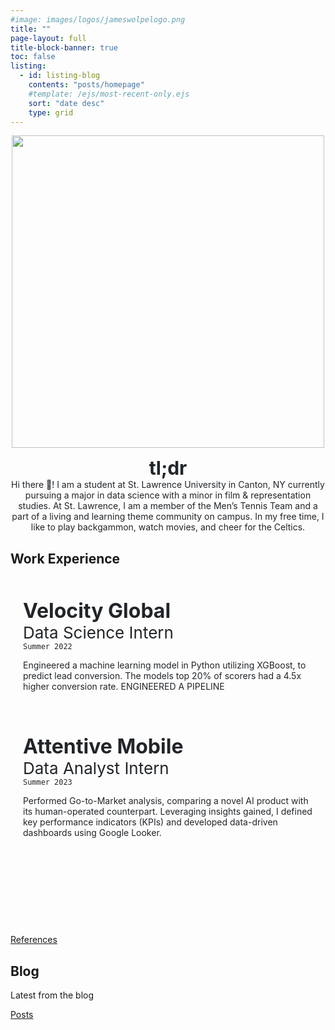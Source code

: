 ```yaml
---
#image: images/logos/jameswolpelogo.png
title: ""
page-layout: full
title-block-banner: true
toc: false
listing: 
  - id: listing-blog
    contents: "posts/homepage"
    #template: /ejs/most-recent-only.ejs
    sort: "date desc"
    type: grid
---
```


::: {#img-me .center}
<div style="text-align: center;">
  <img src="images/logos/website_basketball_animation.GIF" style="height: 500px; display: inline-block;">
</div>
:::

<p class="large-text quote-text-bg center-text" style="text-align: center; font-size: 1em; color: #212529;">
<span style="font-size: 30px;"><strong> tl;dr </strong></span> <br>
Hi there 👋! I am a student at St. Lawrence University in Canton, NY currently pursuing a major in data science with a minor in film & representation studies. At St. Lawrence, I am a member of the Men's Tennis Team and a part of a living and learning theme community on campus. In my free time, I like to play backgammon, watch movies, and cheer for the Celtics.
</p>



## Work Experience

::: {.side-by-side}

::: {.left-text}
<div style="position: relative; background-image: url('images/velocity-global.png'); background-size: 26%; background-position: top right; background-repeat: no-repeat; text-align: left; padding: 20px; color: #212529;">

  <span style="font-size: 24pt; font-weight: bold; color: #212529;">Velocity Global</span>
  <br>
  <span style="font-size: 19.5pt;">Data Science Intern</span>
  <br>
  `Summer 2022`
  
Engineered a machine learning model in Python utilizing XGBoost, to predict lead conversion. The models top 20% of scorers had a 4.5x higher conversion rate. ENGINEERED A PIPELINE 
</div>
:::

::: {.right-text}
<div style="position: relative; background-image: url('images/attentive.png'); background-size: 26%; background-position: top right; background-repeat: no-repeat; height: 300px; text-align: left; padding: 20px; color: #212529;">

  <span style="font-size: 24pt; font-weight: bold; color: #212529;">Attentive Mobile</span>
  <br>
  <span style="font-size: 19.5pt;">Data Analyst Intern</span>
  <br>
  `Summer 2023`
  
Performed Go-to-Market analysis, comparing a novel AI product with its human-operated counterpart. Leveraging insights gained, I defined key performance indicators (KPIs) and developed data-driven dashboards using Google Looker.
</div>
:::

:::


::: {.feature-bottom}
[References](references.qmd){.btn .btn-secondary role="button"}
:::


## Blog

Latest from the blog

::: {#listing-blog}
:::


::: {.feature-bottom}
[Posts](posts.qmd){.btn .btn-secondary role="button"}
:::
